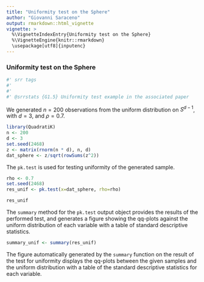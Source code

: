 ---
title: "Uniformity test on the Sphere"
author: "Giovanni Saraceno"
output: rmarkdown::html_vignette
vignette: >
  %\VignetteIndexEntry{Uniformity test on the Sphere}
  %\VignetteEngine{knitr::rmarkdown}
  \usepackage[utf8]{inputenc}
---

### Uniformity test on the Sphere
```{r srr-tags, eval = FALSE, echo = FALSE}
#' srr tags
#' 
#' 
#' @srrstats {G1.5} Uniformity test example in the associated paper
```
We generated $n=200$ observations from the uniform distribution on $S^{d-1}$, with $d=3$, and $\rho = 0.7$. 
```{r}
library(QuadratiK)
n <- 200
d <- 3
set.seed(2468)
z <- matrix(rnorm(n * d), n, d)
dat_sphere <- z/sqrt(rowSums(z^2))
```

The ``pk.test`` is used for testing uniformity of the generated sample. 
```{r}
rho <- 0.7
set.seed(2468)
res_unif <- pk.test(x=dat_sphere, rho=rho)

res_unif
```

The ``summary`` method for the ``pk.test`` output object provides the results of the performed test, and generates a figure showing the qq-plots against the uniform distribution of each variable with a table of standard descriptive statistics. 
```{r fig.width=6, fig.height=8}
summary_unif <- summary(res_unif)
```

The figure automatically generated by the ``summary`` function on the result of the test for uniformity displays the  qq-plots between the given samples and the uniform distribution with a table of the standard descriptive statistics for each variable.
